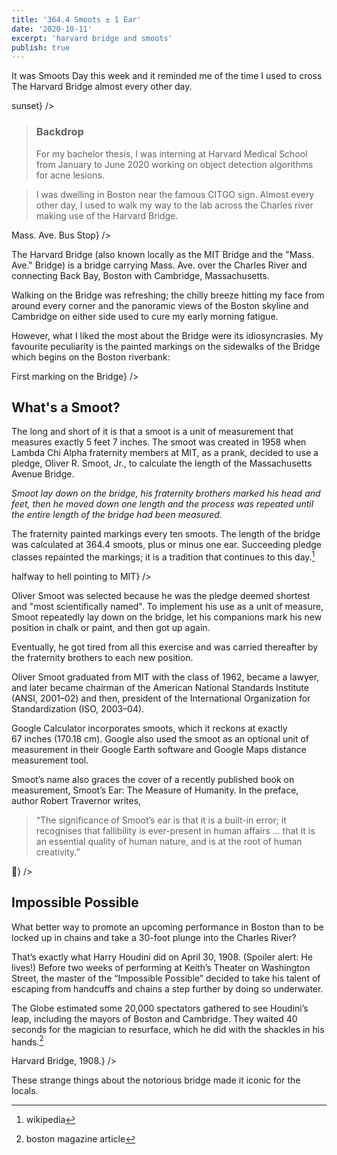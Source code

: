 ```yaml
---
title: '364.4 Smoots ± 1 Ear'
date: '2020-10-11'
excerpt: 'harvard bridge and smoots'
publish: true
---
```





<section class="blog-section">

It was <XA href="https://www.instagram.com/p/CF7JjrPAu9C/"> Smoots Day</XA> this week and it reminded me of the time I used to cross The Harvard Bridge almost every other day.

<div class="blog-inset">
  <ZoomImage src={bridge} zoomSrc={bridgeZoom} caption={<span>sunset</span>} />
</div>

><h3>Backdrop</h3>
>For my bachelor thesis, I was interning at <XA href="https://cetbwh.org">Harvard Medical School</XA> from January to June 2020 working on object detection algorithms for acne lesions.

>I was dwelling in Boston near the famous CITGO sign. Almost every other day, I used to walk my way to the lab across the Charles river making use of the Harvard Bridge. 

<div class="blog-inset">
  <ZoomImage src={busStop} zoomSrc={busStopZoom} caption={<span>Mass. Ave. Bus Stop</span>} />
</div>

The Harvard Bridge (also known locally as the MIT Bridge and the "Mass. Ave." Bridge) is a  bridge carrying Mass. Ave. over the Charles River and connecting Back Bay, Boston with Cambridge, Massachusetts. 

Walking on the Bridge was refreshing; the chilly breeze hitting my face from around every corner and the panoramic views of the Boston skyline and Cambridge on either side used to cure my early morning fatigue. 

However, what I liked the most about the Bridge were its idiosyncrasies. My favourite peculiarity is the painted markings on the sidewalks of the Bridge which begins on the Boston riverbank:

<div class="blog-inset">
  <ZoomImage src={markingMain} zoomSrc={markingMainZoom} caption={<span>First marking on the Bridge</span>} />
</div>

## What's a Smoot?
The long and short of it is that a smoot is a unit of measurement that measures exactly 5 feet 7 inches. The smoot was created in 1958 when Lambda Chi Alpha fraternity members at MIT, as a prank, decided to use a pledge, Oliver R. Smoot, Jr., to calculate the length of the Massachusetts Avenue Bridge. 

_Smoot lay down on the bridge, his fraternity brothers marked his head and feet, then he moved down one length and the process was repeated until the entire length of the bridge had been measured._

The fraternity painted markings every ten smoots. The length of the bridge was calculated at 364.4 smoots, plus or minus one ear. Succeeding pledge classes repainted the markings; it is a tradition that continues to this day.[^1]

[^1]: <XA href="https://en.wikipedia.org/wiki/Smoot">wikipedia</XA>

<div class="blog-inset">
  <ZoomImage src={hell} zoomSrc={hellZoom} caption={<span>halfway to hell pointing to MIT</span>} />
</div>

Oliver Smoot was selected because he was the pledge deemed shortest and "most scientifically named". To implement his use as a unit of measure, Smoot repeatedly lay down on the bridge, let his companions mark his new position in chalk or paint, and then got up again. 

Eventually, he got tired from all this exercise and was carried thereafter by the fraternity brothers to each new position.

Oliver Smoot graduated from MIT with the class of 1962, became a lawyer, and later became chairman of the American National Standards Institute (ANSI, 2001–02) and then, president of the International Organization for Standardization (ISO, 2003–04).

Google Calculator incorporates smoots, which it reckons at exactly 67 inches (170.18 cm). Google also used the smoot as an optional unit of measurement in their Google Earth software and Google Maps distance measurement tool. 

Smoot’s name also graces the cover of a recently published book on measurement, Smoot’s Ear: The Measure of Humanity. In the preface, author Robert Travernor writes,
>“The significance of Smoot’s ear is that it is a built-in error; it recognises that fallibility is ever-­present in human affairs … that it is an essential quality of human nature, and is at the root of human creativity.” 

<div class="blog-inset">
  <ZoomImage src={sixty9} zoomSrc={sixty9Zoom} caption={<span>🤷</span>} />
</div>

## Impossible Possible
What better way to promote an upcoming performance in Boston than to be locked up in chains and take a 30-foot plunge into the Charles River?

That’s exactly what Harry Houdini did on April 30, 1908. (Spoiler alert: He lives!) Before two weeks of performing at Keith’s Theater on Washington Street, the master of the “Impossible Possible” decided to take his talent of escaping from handcuffs and chains a step further by doing so underwater.

The Globe estimated some 20,000 spectators gathered to see Houdini’s leap, including the mayors of Boston and Cambridge. They waited 40 seconds for the magician to resurface, which he did with the shackles in his hands.[^2]

[^2]: <XA href="https://www.bostonmagazine.com/arts-entertainment/2015/04/30/throwback-thursday-houdini-jumps-harvard-bridge/#gallery-3-1">boston magazine article</XA>

<div class="blog-inset">
  <ZoomImage src={houdini} zoomSrc={houdiniZoom} caption={<span>Harvard Bridge, 1908.</span>} />
</div>

These strange things about the notorious bridge made it iconic for the locals.

</section>